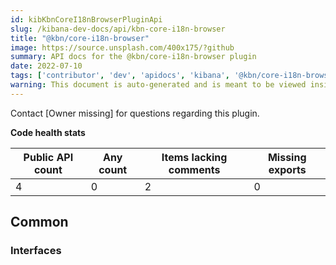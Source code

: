 ```yaml
---
id: kibKbnCoreI18nBrowserPluginApi
slug: /kibana-dev-docs/api/kbn-core-i18n-browser
title: "@kbn/core-i18n-browser"
image: https://source.unsplash.com/400x175/?github
summary: API docs for the @kbn/core-i18n-browser plugin
date: 2022-07-10
tags: ['contributor', 'dev', 'apidocs', 'kibana', '@kbn/core-i18n-browser']
warning: This document is auto-generated and is meant to be viewed inside our experimental, new docs system. Reach out in #docs-engineering for more info.
---
```




Contact [Owner missing] for questions regarding this plugin.

**Code health stats**

| Public API count  | Any count | Items lacking comments | Missing exports |
|-------------------|-----------|------------------------|-----------------|
| 4 | 0 | 2 | 0 |

## Common

### Interfaces
<DocDefinitionList data={kbnCoreI18nBrowserObj.common.interfaces}/>

